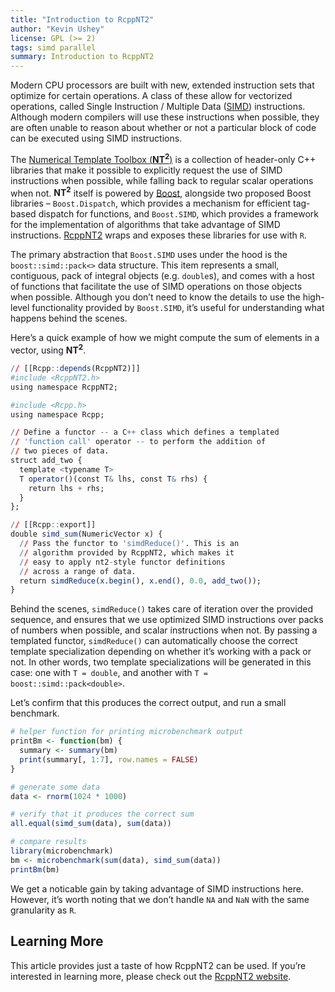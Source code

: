 ```yaml
---
title: "Introduction to RcppNT2"
author: "Kevin Ushey"
license: GPL (>= 2)
tags: simd parallel
summary: Introduction to RcppNT2
---
```


Modern CPU processors are built with new, extended
instruction sets that optimize for certain operations. A
class of these allow for vectorized operations, called
Single Instruction / Multiple Data
([SIMD](https://en.wikipedia.org/wiki/SIMD)) instructions. 
Although modern compilers will use these instructions when
possible, they are often unable to reason about whether or
not a particular block of code can be executed using SIMD
instructions.

The [Numerical Template Toolbox (**NT<sup>2</sup>**)](https://github.com/jfalcou/nt2)
is a collection of header-only C++ libraries that make it 
possible to explicitly request the use of SIMD instructions 
when possible, while falling back to regular scalar
operations when not. **NT<sup>2</sup>** itself is powered
by [Boost](http://www.boost.org/), alongside two proposed
Boost libraries -- `Boost.Dispatch`, which provides a
mechanism for efficient tag-based dispatch for functions,
and `Boost.SIMD`, which provides a framework for the
implementation of algorithms that take advantage of SIMD
instructions. [RcppNT2](http://rcppcore.github.io/RcppNT2/)
wraps and exposes these libraries for use with `R`.

The primary abstraction that `Boost.SIMD` uses under the 
hood is the `boost::simd::pack<>` data structure. This item 
represents a small, contiguous, pack of integral objects 
(e.g. `double`s), and comes with a host of functions that 
facilitate the use of SIMD operations on those objects when 
possible. Although you don't need to know the details to use
the high-level functionality provided by `Boost.SIMD`, it's
useful for understanding what happens behind the scenes.

Here's a quick example of how we might compute the sum of 
elements in a vector, using **NT<sup>2</sup>**.

```r
// [[Rcpp::depends(RcppNT2)]]
#include <RcppNT2.h>
using namespace RcppNT2;

#include <Rcpp.h>
using namespace Rcpp;

// Define a functor -- a C++ class which defines a templated
// 'function call' operator -- to perform the addition of 
// two pieces of data.
struct add_two {
  template <typename T>
  T operator()(const T& lhs, const T& rhs) {
    return lhs + rhs;
  }
};

// [[Rcpp::export]]
double simd_sum(NumericVector x) {
  // Pass the functor to 'simdReduce()'. This is an
  // algorithm provided by RcppNT2, which makes it
  // easy to apply nt2-style functor definitions
  // across a range of data.
  return simdReduce(x.begin(), x.end(), 0.0, add_two());
}
```

Behind the scenes, `simdReduce()` takes care of iteration 
over the provided sequence, and ensures that we use optimized SIMD 
instructions over packs of numbers when possible, and scalar
instructions when not. By passing a templated functor, 
`simdReduce()` can automatically choose the correct template
specialization depending on whether it's working with a pack
or not. In other words, two template specializations will be
generated in this case: one with `T = double`, and another
with `T = boost::simd::pack<double>`.

Let's confirm that this produces the correct output, and run
a small benchmark.

```r
# helper function for printing microbenchmark output
printBm <- function(bm) {
  summary <- summary(bm)
  print(summary[, 1:7], row.names = FALSE)
}

# generate some data
data <- rnorm(1024 * 1000)

# verify that it produces the correct sum
all.equal(simd_sum(data), sum(data))

# compare results
library(microbenchmark)
bm <- microbenchmark(sum(data), simd_sum(data))
printBm(bm)
```

We get a noticable gain by taking advantage of SIMD 
instructions here. However, it's worth noting that we don't
handle `NA` and `NaN` with the same granularity as `R`.

## Learning More

This article provides just a taste of how RcppNT2 can be used.
If you're interested in learning more, please check out the
[RcppNT2 website](http://rcppcore.github.io/RcppNT2/).
